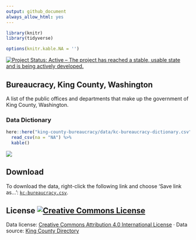 ```yaml
---
output: github_document
always_allow_html: yes
---
```


```r


library(knitr)
library(tidyverse)

options(knitr.kable.NA = '')
```

<a href="http://www.repostatus.org/#active"><img src="http://www.repostatus.org/badges/latest/active.svg" alt="Project Status: Active – The project has reached a stable, usable state and is being actively developed." /></a>

## Bureaucracy, King County, Washington

A list of the public offices and departments that make up the government of King County, Washington.


### Data Dictionary

```r
here::here("king-county-bureaucracy/data/kc-bureaucracy-dictionary.csv") %>% 
  read_csv(na = "NA") %>% 
  kable()
```


![](https://github.com/tiernanmartin/datasets/raw/master/king-county-bureaucracy/resources/kc-org-chart.png)

## Download

To download the data, right-click the following link and choose 'Save link as...': [`kc-bureaucracy.csv`](https://github.com/tiernanmartin/datasets/raw/master/king-county-bureaucracy/data/kc-bureaucracy.csv).

## License <a rel="license" href="http://creativecommons.org/licenses/by/4.0/"><img alt="Creative Commons License" style="border-width:0" src="https://i.creativecommons.org/l/by/4.0/80x15.png" /></a>

Data license:   [Creative Commons Attribution 4.0 International License](http://creativecommons.org/licenses/by/4.0/) · Data source: [King County Directory](http://directory.kingcounty.gov/) 